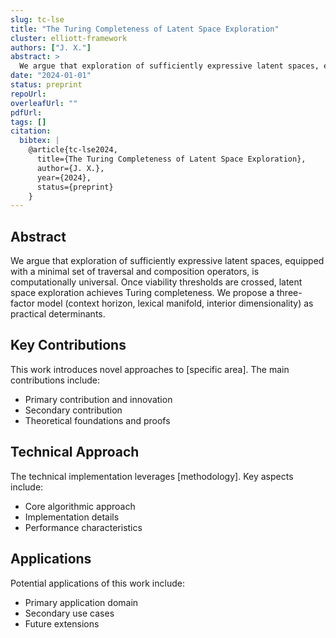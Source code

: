 ```yaml
---
slug: tc-lse
title: "The Turing Completeness of Latent Space Exploration"
cluster: elliott-framework
authors: ["J. X."]
abstract: >
  We argue that exploration of sufficiently expressive latent spaces, equipped with a minimal set of traversal and composition operators, is computationally universal. Once viability thresholds are crossed, latent space exploration achieves Turing completeness. We propose a three-factor model (context horizon, lexical manifold, interior dimensionality) as practical determinants.
date: "2024-01-01"
status: preprint
repoUrl: 
overleafUrl: ""
pdfUrl: 
tags: []
citation:
  bibtex: |
    @article{tc-lse2024,
      title={The Turing Completeness of Latent Space Exploration},
      author={J. X.},
      year={2024},
      status={preprint}
    }
---
```


## Abstract

We argue that exploration of sufficiently expressive latent spaces, equipped with a minimal set of traversal and composition operators, is computationally universal. Once viability thresholds are crossed, latent space exploration achieves Turing completeness. We propose a three-factor model (context horizon, lexical manifold, interior dimensionality) as practical determinants.

## Key Contributions

This work introduces novel approaches to [specific area]. The main contributions include:

- Primary contribution and innovation
- Secondary contribution  
- Theoretical foundations and proofs

## Technical Approach

The technical implementation leverages [methodology]. Key aspects include:

- Core algorithmic approach
- Implementation details
- Performance characteristics

## Applications

Potential applications of this work include:

- Primary application domain
- Secondary use cases
- Future extensions

